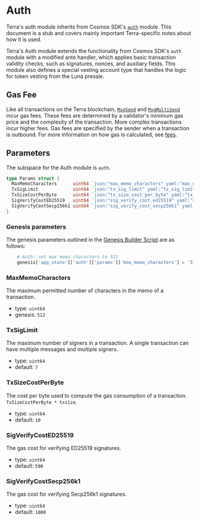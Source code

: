 
# Auth

<Admonition type="info">

Terra's auth module inherits from Cosmos SDK's [`auth`](https://docs.cosmos.network/master/modules/auth/) module. This document is a stub and covers mainly important Terra-specific notes about how it is used.

</Admonition>

Terra's Auth module extends the functionality from Cosmos SDK's `auth` module with a modified ante handler, which applies basic transaction validity checks, such as signatures, nonces, and auxiliary fields. This module also defines a special vesting account type that handles the logic for token vesting from the Luna presale.

## Gas Fee

Like all transactions on the Terra blockchain, [`MsgSend`](./spec-bank.mdx#msgsend) and [`MsgMultiSend`](./spec-bank.mdx#msgmultisend) incur gas fees. These fees are determined by a validator's minimum gas price and the complexity of the transaction. More complex transactions incur higher fees. Gas fees are specified by the sender when a transaction is outbound. For more information on how gas is calculated, see [fees](../develop/terrad/using-terrad.mdx#fees).

## Parameters

The subspace for the Auth module is `auth`.

```go
type Params struct {
  MaxMemoCharacters      uint64 `json:"max_memo_characters" yaml:"max_memo_characters"`
  TxSigLimit             uint64 `json:"tx_sig_limit" yaml:"tx_sig_limit"`
  TxSizeCostPerByte      uint64 `json:"tx_size_cost_per_byte" yaml:"tx_size_cost_per_byte"`
  SigVerifyCostED25519   uint64 `json:"sig_verify_cost_ed25519" yaml:"sig_verify_cost_ed25519"`
  SigVerifyCostSecp256k1 uint64 `json:"sig_verify_cost_secp256k1" yaml:"sig_verify_cost_secp256k1"`
}
```

### Genesis parameters

The genesis parameters outlined in the [Genesis Builder Script](https://github.com/terra-money/genesis-tools/blob/6ec96530820f7055cce6dd767a1d8c321d702fab/src/genesis_builder.py#L75) are as follows:

``` py
    # Auth: set max memo characters to 512
    genesis['app_state']['auth']['params']['max_memo_characters'] = '512'
```

### MaxMemoCharacters

The maximum permitted number of characters in the memo of a transaction.

- type: `uint64`
- genesis: `512`

### TxSigLimit

The maximum number of signers in a transaction. A single transaction can have multiple messages and multiple signers.

- type: `uint64`
- default: `7`

### TxSizeCostPerByte

The cost per byte used to compute the gas consumption of a transaction. `TxSizeCostPerByte * txsize`.

- type: `uint64`
- default: `10`

### SigVerifyCostED25519

The gas cost for verifying ED25519 signatures.

- type: `uint64`
- default: `590`

### SigVerifyCostSecp256k1

The gas cost for verifying Secp256k1 signatures.

- type: `uint64`
- default: `1000`
